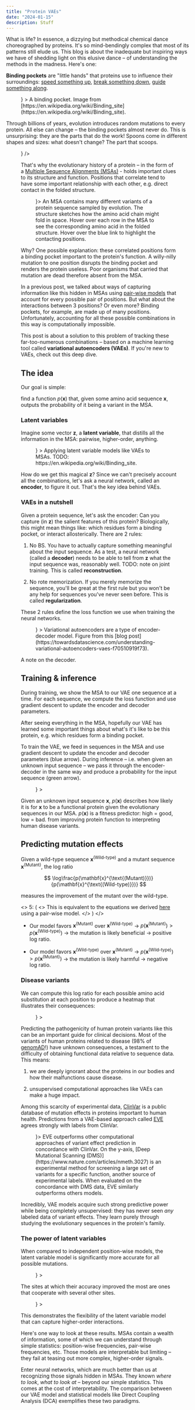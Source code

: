 ```yaml
---
title: "Protein VAEs"
date: "2024-01-15"
description: Stuff
---
```



What is life? In essence, a dizzying but methodical chemical dance choreographed by proteins. It's so mind-bendingly complex that most of its patterns still elude us. This blog is about the inadequate but inspiring ways we have of shedding light on this elusive dance – of understanding the methods in the madness. Here's one:

**Binding pockets** are "little hands" that proteins use to influence their surroundings: [speed something up](https://en.wikipedia.org/wiki/Enzyme), [break something down](https://en.wikipedia.org/wiki/Protease), [guide something along](<https://en.wikipedia.org/wiki/Chaperone_(protein)>).

<Figure
  content={
    <Image
      path={require("./images/binding-site.png")}
      width="40%"
      mobileWidth="60%"
    />
  }
>
  A binding pocket. Image from
  [https://en.wikipedia.org/wiki/Binding_site](https://en.wikipedia.org/wiki/Binding_site).
</Figure>

Through billions of years, evolution introduces random mutations to every protein. All else can change – the binding pockets almost never do. This is unsurprising: they are the parts that do the work! Spoons come in different shapes and sizes: what doesn't change? The part that scoops.

<Figure
  content={
    <Image
      path={require("./images/spoons.png")}
      width="50%"
      mobileWidth="60%"
    />
  }
/>

That's why the evolutionary history of a protein – in the form of a [Multiple Sequence Alignments (MSAs)](https://en.wikipedia.org/wiki/Multiple_sequence_alignment) - holds important clues to its structure and function. Positions that correlate tend to have some important relationship with each other, e.g. direct contact in the folded structure.

<Figure content={<MSACoupling />}>
  An MSA contains many different variants of a protein sequence sampled by
  evolution. The structure sketches how the amino acid chain might fold in
  space. Hover over each row in the MSA to see the corresponding amino acid in
  the folded structure. Hover over the blue link to highlight the contacting
  positions.
</Figure>

Why? One possible explanation: these correlated positions form a binding pocket important to the protein's function. A willy-nilly mutation to one position disrupts the binding pocket and renders the protein useless. Poor organisms that carried that mutation are dead therefore absent from the MSA.

In a previous <Link to="/protein-evolution">post</Link>, we talked about ways of capturing information like this hidden in MSAs using [pair-wise models](https://en.wikipedia.org/wiki/Potts_model) that account for every possible pair of positions. But what about the interactions between 3 positions? Or even more? Binding pockets, for example, are made up of many positions. Unfortunately, accounting for all these possible combinations in this way is computationally impossible.

This post is about a solution to this problem of tracking these far-too-numerous combinations – based on a machine learning tool called **variational autoencoders (VAEs)**. If you're new to VAEs, check out this deep dive.

<LinkPreview
  title="An introduction to variational autoencoders"
  description="Predicting protein function using deep generative models. Latent variable models, reconstruction, variational autoencoders (VAEs), Bayesian inference, evidence lower bound (ELBO)."
  url="https://liambai.com/variational-autoencoder"
  ogImageSrc="https://liambai.com/previews/variational-autoencoder.png"
/>

## The idea

Our goal is simple:

find a function $p(\mathbf{x})$ that, given some amino acid sequence $\mathbf{x}$, outputs the probability of it being a variant in the MSA.

### Latent variables

Imagine some vector $\mathbf{z}$, a **latent variable**, that distills all the information in the MSA: pairwise, higher-order, anything.

<Figure
  content={
    <Image path={require("../variational-autoencoder/images/MSA-latent.png")} />
  }
>
  Applying latent variable models like VAEs to MSAs. TODO:
  https://en.wikipedia.org/wiki/Binding_site.
</Figure>

How do we get this magical $\mathbf{z}$? Since we can't precisely account all the combinations, let's ask a neural network, called an **encoder**, to figure it out. That's the key idea behind VAEs.

### VAEs in a nutshell

Given a protein sequence, let's ask the encoder: Can you capture (in $\mathbf{z}$) the salient features of this protein? Biologically, this might mean things like: which residues form a binding pocket, or interact allosterically. There are 2 rules:

1. No BS. You have to actually capture something meaningful about the input sequence. As a test, a neural network (called a **decoder**) needs to be able to tell from $\mathbf{z}$ what the input sequence was, reasonably well. TODO: note on joint training. This is called **reconstruction**.

2. No rote memorization. If you merely memorize the sequence, you'll be great at the first rule but you won't be any help for sequences you've never seen before. This is called **regularization**.

These 2 rules define the <Link to="/variational-autoencoder/#the-loss-function">loss function</Link> we use when training the neural networks.

<Figure
  content={
    <Image
      path={require("../variational-autoencoder/images/VAE-compression.png")}
      width="60%"
    />
  }
>
  Variational autoencoders are a type of encoder-decoder model. Figure from this
  [blog
  post](https://towardsdatascience.com/understanding-variational-autoencoders-vaes-f70510919f73).
</Figure>

A note on the decoder.

## Training & inference

During training, we show the MSA to our VAE one sequence at a time. For each sequence, we compute the loss function and use gradient descent to update the encoder and decoder parameters.

After seeing everything in the MSA, hopefully our VAE has learned some important things about what's it's like to be this protein, e.g. which residues form a binding pocket.

To train the VAE, we feed in sequences in the MSA and use gradient descent to update the encoder and decoder parameters (blue arrow). During inference – i.e. when given an unknown input sequence – we pass it through the encoder-decoder in the same way and produce a probability for the input sequence (green arrow).

<Figure
  content={
    <Image
      path={require("./images/DeepSequence-architecture.png")}
      width="90%"
    />
  }
></Figure>

Given an unknown input sequence $\mathbf{x}$, $p(\mathbf{x})$ describes how likely it is for $\mathbf{x}$ to be a functional protein given the evolutionary sequences in our MSA. $p(\mathbf{x})$ is a fitness predictor: high = good, low = bad. from improving protein function to interpreting human disease variants.

## Predicting mutation effects

Given a wild-type sequence $\mathbf{x}^{\text{(Wild-type)}}$ and a mutant sequence $\mathbf{x}^{\text{(Mutant)}}$, the log ratio

$$
\log\frac{p(\mathbf{x}^{\text{(Mutant)}})}{p(\mathbf{x}^{\text{(Wild-type)}})}
$$

measures the improvement of the mutant over the wild-type.

<>
  5: (
  <>
    <span>This is equivalent to the equations we derived </span>
    <a href="https://liambai.com/protein-evolution/#predicting-mutation-effects">
      here
    </a>
    <span> using a pair-wise model.</span>
  </>
  )
</>

- Our model favors $\mathbf{x}^{\text{(Mutant)}}$ over $\mathbf{x}^{\text{(Wild-type)}}$ $\rightarrow$ $p(\mathbf{x}^{\text{(Mutant)}}) > p(\mathbf{x}^{\text{(Wild-type)}})$ $\rightarrow$ the mutation is likely beneficial $\rightarrow$ positive log ratio.

- Our model favors $\mathbf{x}^{\text{(Wild-type)}}$ over $\mathbf{x}^{\text{(Mutant)}}$
  $\rightarrow$ $p(\mathbf{x}^{\text{(Wild-type)}}) > p(\mathbf{x}^{\text{(Mutant)}})$ $\rightarrow$ the mutation is likely harmful $\rightarrow$ negative log ratio.

### Disease variants

We can compute this log ratio for each possible amino acid substitution at each position to produce a heatmap that illustrates their consequences:

<Figure
  content={<Image path={require("./images/mutation-effect-heatmap.png")} />}
></Figure>

Predicting the pathogenicity of human protein variants like this can be an important guide for clinical decisions. Most of the variants of human proteins related to disease (98% of [genomAD](https://gnomad.broadinstitute.org/)!) have unknown consequences, a testament to <Link to="/protein-representation">the difficulty of obtaining functional data relative to sequence data</Link>. This means:

1. we are deeply ignorant about the proteins in our bodies and how their malfunctions cause disease.

2. unsupervised computational approaches like VAEs can make a huge impact.

Among this scarcity of experimental data, [ClinVar](https://www.ncbi.nlm.nih.gov/clinvar/intro/) is a public database of mutation effects in proteins important to human health. Predictions from a VAE-based approach called [EVE](https://github.com/OATML/EVE) agrees strongly with labels from ClinVar.

<Figure content={<Image path={require("./images/EVE-ClinVar.png")} />}>
  EVE outperforms other computational approaches of variant effect prediction in
  concordance with ClinVar. On the y-axis, [Deep Mutational Scanning
  (DMS)](https://www.nature.com/articles/nmeth.3027) is an experimental method
  for screening a large set of variants for a specific function, another source
  of experimental labels. When evaluated on the concordance with DMS data, EVE
  similarly outperforms others models.
</Figure>

Incredibly, VAE models acquire such strong predictive power while being completely unsupervised: they has never seen _any_ labeled data of variant effects. They learn purely through studying the evolutionary sequences in the protein's family.

### The power of latent variables

When compared to independent position-wise models, the latent variable model is significantly more accurate for all possible mutations.

<Figure
  content={<Image path={require("./images/DeepSequence-vs-others.png")} />}
></Figure>

The sites at which their accuracy improved the most are ones that cooperate with several other sites.

<Figure
  content={<Image path={require("./images/DeepSequence-vs-independent.png")} />}
></Figure>

This demonstrates the flexibility of the latent variable model that can capture higher-order interactions.

Here's one way to look at these results. MSAs contain a wealth of information, some of which we can understand through simple statistics: <Link to="/protein-evolution/#counting-amino-acid-frequencies">position-wise frequencies</Link>, <Link to="/protein-evolution/#pairwise-frequencies">pair-wise frequencies</Link>, etc. Those models are interpretable but limiting – they fail at teasing out more complex, higher-order signals.

Enter neural networks, which are much better than us at recognizing those signals hidden in MSAs. They known _where to look_, _what to look at_ – beyond our simple statistics. This comes at the cost of interpretability. The comparison between our VAE model and statistical models like <Link to="/protein-evolution">Direct Coupling Analysis (DCA)</Link> exemplifies these two paradigms.
